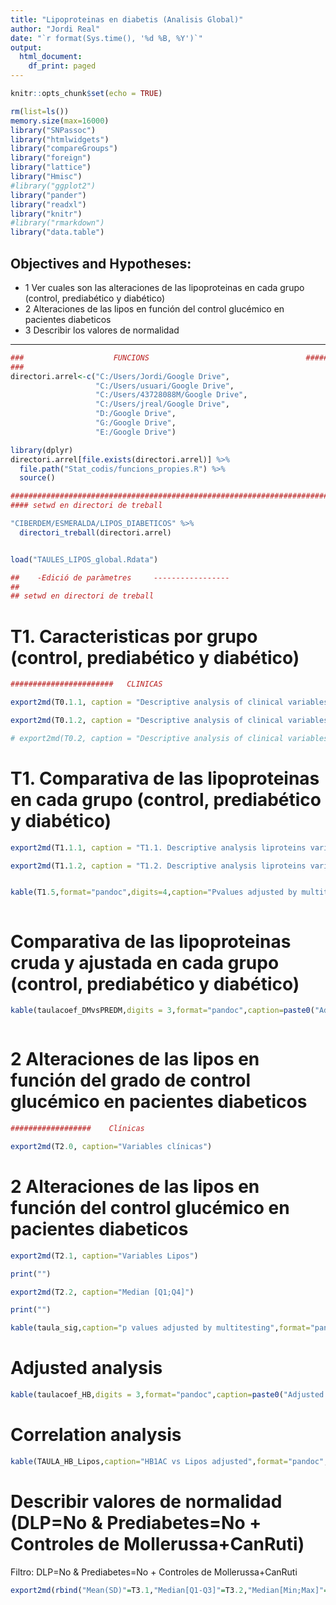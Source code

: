 ```yaml
---
title: "Lipoproteinas en diabetis (Analisis Global)"
author: "Jordi Real"
date: "`r format(Sys.time(), '%d %B, %Y')`"
output:
  html_document:
    df_print: paged
---
```


```r
knitr::opts_chunk$set(echo = TRUE)

rm(list=ls())
memory.size(max=16000)
library("SNPassoc")
library("htmlwidgets")
library("compareGroups")
library("foreign")
library("lattice")
library("Hmisc")
#library("ggplot2")
library("pander")
library("readxl")
library("knitr")
#library("rmarkdown")
library("data.table")
```

## Objectives and Hypotheses: 

* 1 Ver cuales son las alteraciones de las lipoproteinas en cada grupo (control, prediabético y diabético)  
* 2 Alteraciones de las lipos en función del control glucémico en pacientes diabeticos
* 3 Describir los valores de normalidad

***

```r
###                    FUNCIONS                                   #####
###
directori.arrel<-c("C:/Users/Jordi/Google Drive", 
                   "C:/Users/usuari/Google Drive",
                   "C:/Users/43728088M/Google Drive",
                   "C:/Users/jreal/Google Drive",
                   "D:/Google Drive",
                   "G:/Google Drive",
                   "E:/Google Drive")

library(dplyr)
directori.arrel[file.exists(directori.arrel)] %>% 
  file.path("Stat_codis/funcions_propies.R") %>% 
  source()

#########################################################################################
#### setwd en directori de treball 

"CIBERDEM/ESMERALDA/LIPOS_DIABETICOS" %>% 
  directori_treball(directori.arrel)


load("TAULES_LIPOS_global.Rdata")

##    -Edició de paràmetres     -----------------
##
## setwd en directori de treball 


```


# T1. Caracteristicas por grupo (control, prediabético y diabético)  

```r

#######################   CLINICAS  

export2md(T0.1.1, caption = "Descriptive analysis of clinical variables by group")

export2md(T0.1.2, caption = "Descriptive analysis of clinical variables by group (Median[Q1-Q3])")

# export2md(T0.2, caption = "Descriptive analysis of clinical variables by group (paired test)")


```

# T1. Comparativa de las lipoproteinas en cada grupo (control, prediabético y diabético)  


```r

export2md(T1.1.1, caption = "T1.1. Descriptive analysis liproteins variables by group")

export2md(T1.1.2, caption = "T1.2. Descriptive analysis liproteins variables by group")


kable(T1.5,format="pandoc",digits=4,caption="Pvalues adjusted by multitesting")



```

# Comparativa de las lipoproteinas cruda y ajustada en cada grupo (control, prediabético y diabético)  


```r

kable(taulacoef_DMvsPREDM,digits = 3,format="pandoc",caption=paste0("Adjusted by:",text_taula))



```


# 2 Alteraciones de las lipos en función del grado de control glucémico en pacientes diabeticos 


```r

##################    Clínicas 

export2md(T2.0, caption="Variables clínicas")

```

# 2 Alteraciones de las lipos en función del control glucémico en pacientes diabeticos 

```r


export2md(T2.1, caption="Variables Lipos")

print("")

export2md(T2.2, caption="Median [Q1;Q4]")

print("")

kable(taula_sig,caption="p values adjusted by multitesting",format="pandoc")


```


# Adjusted analysis

```r


kable(taulacoef_HB,digits = 3,format="pandoc",caption=paste0("Adjusted by:",text_taula))


```


# Correlation analysis 


```r

kable(TAULA_HB_Lipos,caption="HB1AC vs Lipos adjusted",format="pandoc",digits = 3)

```


# Describir valores de normalidad (DLP=No & Prediabetes=No + Controles de Mollerussa+CanRuti) 

Filtro:  DLP=No & Prediabetes=No + Controles de Mollerussa+CanRuti

```r


export2md(rbind("Mean(SD)"=T3.1,"Median[Q1-Q3]"=T3.2,"Median[Min;Max]"=T3.3),caption="Descriptivos de valores de normalidad")


```



